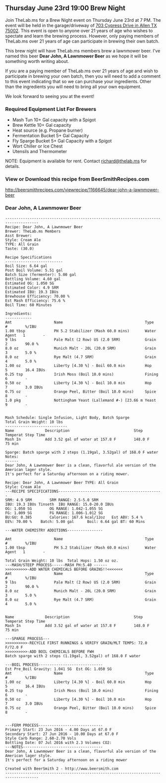 == Thursday June 23rd 19:00 Brew Night ==
Join TheLab.ms for a Brew Night event on Thursday June 23rd at 7 PM. The event will be held in the garage/driveway of [https://goo.gl/maps/l7MTr 703 Cypress Drive in Allen TX 75002]. This event is open to anyone over 21 years of age who wishes to spectate and learn the brewing process. However, only paying members of TheLab.ms over 21 years of age can participate in brewing their own batch.


This brew night will have TheLab.ms members brew a lawnmower beer.  I've named this beer '''Dear John, A Lawnmower Beer''' as we hope it will be something worth writing about.


If you are a paying member of TheLab.ms over 21 years of age and wish to participate in brewing your own batch, then you will need to add a comment to this event indicating that so we can purchase your ingredients. Other than the ingredients you will need to bring all your own equipment. 


We look forward to seeing you at the event!


=== Required Equipment List For Brewers ===
* Mash Tun 10+ Gal capacity with a Spigot
* Brew Kettle 10+ Gal capacity 
* Heat source (e.g. Propane burner) 
* Fermentation Bucket 5+ Gal Capacity
* Fly Sparge Bucket 5+ Gal Capacity with a Spigot
* Wort Chiller or Ice Chest 
* Utensils and Thermometer
NOTE: Equipment is available for rent.  Contact [mailto://richard@thelab.ms richard@thelab.ms] for details.


=== View or Download this recipe from BeerSmithRecipes.com ===
[http://beersmithrecipes.com/viewrecipe/1166645/dear-john-a-lawnmower-beer http://beersmithrecipes.com/viewrecipe/1166645/dear-john-a-lawnmower-beer]

=== Dear John, A Lawnmower Beer ===
<pre>
-------------------------------------------------------------------------------------
Recipe: Dear John, A Lawnmower Beer
Brewer: TheLab.ms Members
Asst Brewer: 
Style: Cream Ale
TYPE: All Grain
Taste: (30.0) 

Recipe Specifications
--------------------------
Boil Size: 6.64 gal
Post Boil Volume: 5.51 gal
Batch Size (fermenter): 5.00 gal   
Bottling Volume: 4.60 gal
Estimated OG: 1.050 SG
Estimated Color: 4.9 SRM
Estimated IBU: 19.3 IBUs
Brewhouse Efficiency: 70.00 %
Est Mash Efficiency: 75.6 %
Boil Time: 60 Minutes

Ingredients:
------------
Amt                   Name                                     Type          #        %/IBU         
1.00 tbsp             PH 5.2 Stabilizer (Mash 60.0 mins)       Water Agent   1        -             
9 lbs                 Pale Malt (2 Row) US (2.0 SRM)           Grain         2        90.0 %        
8.0 oz                Munich Malt - 20L (20.0 SRM)             Grain         3        5.0 %         
8.0 oz                Rye Malt (4.7 SRM)                       Grain         4        5.0 %         
1.00 oz               Liberty [4.30 %] - Boil 60.0 min         Hop           5        16.4 IBUs     
0.25 tsp              Irish Moss (Boil 10.0 mins)              Fining        6        -             
0.50 oz               Liberty [4.30 %] - Boil 10.0 min         Hop           7        3.0 IBUs      
0.75 oz               Orange Peel, Bitter (Boil 10.0 mins)     Spice         8        -             
1.0 pkg               Nottingham Yeast (Lallemand #-) [23.66 m Yeast         9        -             


Mash Schedule: Single Infusion, Light Body, Batch Sparge
Total Grain Weight: 10 lbs
----------------------------
Name              Description                             Step Temperat Step Time     
Mash In           Add 3.52 gal of water at 157.8 F        148.0 F       75 min        

Sparge: Batch sparge with 2 steps (1.19gal, 3.52gal) of 168.0 F water
Notes:
------
Dear John, A Lawnmower Beer is a clean, flavorful ale version of the American lager style.
It's perfect for a Saturday afternoon on a riding mower.

Recipe: Dear John, A Lawnmower Beer	TYPE: All Grain
Style: Cream Ale
---RECIPE SPECIFICATIONS-----------------------------------------------
SRM: 4.9 SRM		SRM RANGE: 2.5-5.0 SRM
IBU: 19.3 IBUs Tinseth	IBU RANGE: 15.0-20.0 IBUs
OG: 1.050 SG		OG RANGE: 1.042-1.055 SG
FG: 1.009 SG		FG RANGE: 1.006-1.012 SG
BU:GU: 0.385		Calories: 167.6 kcal/12oz	Est ABV: 5.4 %		
EE%: 70.00 %	Batch: 5.00 gal      Boil: 6.64 gal	BT: 60 Mins

---WATER CHEMISTRY ADDITIONS----------------

Amt                   Name                                     Type          #        %/IBU         
1.00 tbsp             PH 5.2 Stabilizer (Mash 60.0 mins)       Water Agent   1        -             

Total Grain Weight: 10 lbs	Total Hops: 1.50 oz oz.
---MASH/STEEP PROCESS------MASH PH:5.40 ------
>>>>>>>>>>-ADD WATER CHEMICALS BEFORE GRAINS!!<<<<<<<
Amt                   Name                                     Type          #        %/IBU         
9 lbs                 Pale Malt (2 Row) US (2.0 SRM)           Grain         2        90.0 %        
8.0 oz                Munich Malt - 20L (20.0 SRM)             Grain         3        5.0 %         
8.0 oz                Rye Malt (4.7 SRM)                       Grain         4        5.0 %         


Name              Description                             Step Temperat Step Time     
Mash In           Add 3.52 gal of water at 157.8 F        148.0 F       75 min        

---SPARGE PROCESS---
>>>>>>>>>>-RECYCLE FIRST RUNNINGS & VERIFY GRAIN/MLT TEMPS: 72.0 F/72.0 F
>>>>>>>>>>-ADD BOIL CHEMICALS BEFORE FWH
Batch sparge with 2 steps (1.19gal, 3.52gal) of 168.0 F water

---BOIL PROCESS-----------------------------
Est Pre_Boil Gravity: 1.041 SG	Est OG: 1.050 SG
Amt                   Name                                     Type          #        %/IBU         
1.00 oz               Liberty [4.30 %] - Boil 60.0 min         Hop           5        16.4 IBUs     
0.25 tsp              Irish Moss (Boil 10.0 mins)              Fining        6        -             
0.50 oz               Liberty [4.30 %] - Boil 10.0 min         Hop           7        3.0 IBUs      
0.75 oz               Orange Peel, Bitter (Boil 10.0 mins)     Spice         8        -             


---FERM PROCESS-----------------------------
Primary Start: 23 Jun 2016 - 4.00 Days at 67.0 F
Secondary Start: 27 Jun 2016 - 10.00 Days at 67.0 F
Style Carb Range: 2.60-2.70 Vols
Bottling Date: 07 Jul 2016 with 2.3 Volumes CO2: 
---NOTES------------------------------------
Dear John, A Lawnmower Beer is a clean, flavorful ale version of the American lager style.
It's perfect for a Saturday afternoon on a riding mower

Created with BeerSmith 2 - http://www.beersmith.com
-------------------------------------------------------------------------------------

</pre>

